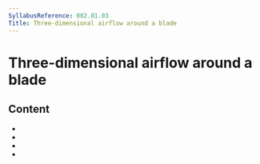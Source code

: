 ```yaml
---
SyllabusReference: 082.01.03
Title: Three-dimensional airflow around a blade
---
```


# Three-dimensional airflow around a blade

## Content

- <Link href="082.01.03.01" />
- <Link href="082.01.03.02" />
- <Link href="082.01.03.03" />
- <Link href="082.01.03.04" />
